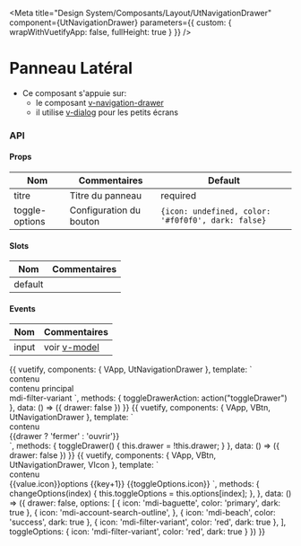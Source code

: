 
<Meta
  title="Design System/Composants/Layout/UtNavigationDrawer"
  component={UtNavigationDrawer}
  parameters={{ custom: { wrapWithVuetifyApp: false, fullHeight: true } }}
/>

# Panneau Latéral

- Ce composant s'appuie sur:
  - le composant [v-navigation-drawer](https://vuetifyjs.com/en/components/navigation-drawers/#navigation-drawers)
  - il utilise [v-dialog](https://vuetifyjs.com/en/components/dialogs/#dialogs) pour les petits écrans

### API

#### Props

| Nom | Commentaires | Default |
|---|---|---|
| titre | Titre du panneau | required |
| toggle-options | Configuration du bouton | `{icon: undefined, color: '#f0f0f0', dark: false}` |

#### Slots

| Nom | Commentaires |
| --- | --- |
| default | |

#### Events

| Nom | Commentaires |
| --- | --- |
| input | voir [v-model](https://fr.vuejs.org/v2/guide/components.html#Utiliser-v-model-sur-les-composants) |

<Preview>
  <Story name="Basique">
    {{
      vuetify,
      components: {
        VApp,
        UtNavigationDrawer
      },
      template: `
      <v-app>
          <ut-navigation-drawer
            v-model="drawer"
            title="Titre"
            :toggle-options="{ icon: 'mdi-filter-variant' }"
            @input="toggleDrawerAction"
          >
            <div class="text-center pa-5">contenu</div>
          </ut-navigation-drawer>
          <v-content>
              <v-container
                  class="fill-height"
                  fluid
              >
                <div class="px-10">contenu principal</div>
                <v-btn
                  fab
                  v-if="$vuetify.breakpoint.mdAndDown"
                  @click="drawer = !drawer"
                  class="ut-navigation-drawer__float-button"
                >
                  <v-icon>mdi-filter-variant</v-icon>
                </v-btn>
              </v-container>
          </v-content>
      </v-app>
      `,
      methods: {
        toggleDrawerAction: action("toggleDrawer")
      },
      data: () => ({
        drawer: false
      })
    }}
  </Story>
</Preview>

<Preview>
  <Story name="Contrôle externe">
    {{
      vuetify,
      components: {
        VApp,
        VBtn,
        UtNavigationDrawer
      },
      template: `
      <v-app>
          <ut-navigation-drawer v-model="drawer" title="Titre" :app-bar="false">
            <div class="text-center pa-5">contenu</div>
          </ut-navigation-drawer>
          <v-content>
              <v-container
                  class="fill-height"
                  fluid
              >
                <div class="px-10">
                  <v-btn @click="toggleDrawer">{{drawer ? 'fermer' : 'ouvrir'}}</v-btn>
                </div>
              </v-container>
          </v-content>
      </v-app>
      `,
      methods: {
        toggleDrawer() {
          this.drawer = !this.drawer;
        }
      },
      data: () => ({
        drawer: false
      })
    }}
  </Story>
</Preview>

<Preview>
  <Story name="Modifier le bouton">
    {{
      vuetify,
      components: {
        VApp,
        VBtn,
        UtNavigationDrawer,
        VIcon
      },
      template: `
      <v-app>
          <ut-navigation-drawer
            title="Titre"
            v-model="drawer"
            :toggle-options="toggleOptions"
          >
            <div class="text-center pa-5">contenu</div>
          </ut-navigation-drawer>
          <v-content>
              <v-container
                  class="fill-height"
                  fluid
              >
                <v-row class="px-10">
                  <v-col
                    v-for="(value, key) in options"
                    >
                    <v-btn
                      :dark="value.dark"
                      :color="value.color"
                      @click="changeOptions(key)">
                      <v-icon>{{value.icon}}</v-icon>options {{key+1}}
                    </v-btn>
                  </v-col>
                </v-row>
                <v-btn
                  fab
                  :dark="toggleOptions.dark"
                  :color="toggleOptions.color"
                  v-if="$vuetify.breakpoint.mdAndDown"
                  @click="drawer = !drawer"
                  class="ut-navigation-drawer__float-button"
                >
                  <v-icon>{{toggleOptions.icon}}</v-icon>
                </v-btn>
              </v-container>
          </v-content>
      </v-app>
      `,
      methods: {
        changeOptions(index) {
          this.toggleOptions = this.options[index];
        },
      },
      data: () => ({
        drawer: false,
        options: [
          {
            icon: 'mdi-baguette',
            color: 'primary',
            dark: true
          },
          {
            icon: 'mdi-account-search-outline',
          },
          {
            icon: 'mdi-beach',
            color: 'success',
            dark: true
          },
          {
            icon: 'mdi-filter-variant',
            color: 'red',
            dark: true
          },
        ],
        toggleOptions: {
          icon: 'mdi-filter-variant',
          color: 'red',
          dark: true
        }
      })
    }}
  </Story>
</Preview>
